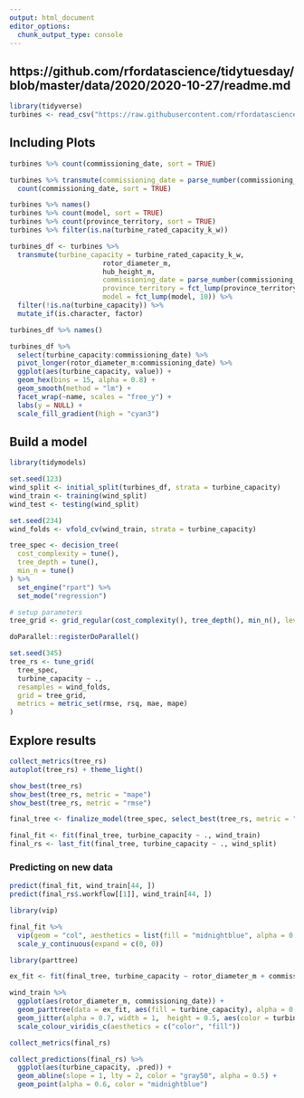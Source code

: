 ```yaml
---
output: html_document
editor_options: 
  chunk_output_type: console
---
```

## https://github.com/rfordatascience/tidytuesday/blob/master/data/2020/2020-10-27/readme.md
```r
library(tidyverse)
turbines <- read_csv("https://raw.githubusercontent.com/rfordatascience/tidytuesday/master/data/2020/2020-10-27/wind-turbine.csv")
```
## Including Plots
```r
turbines %>% count(commissioning_date, sort = TRUE)

turbines %>% transmute(commissioning_date = parse_number(commissioning_date)) %>% 
  count(commissioning_date, sort = TRUE)

turbines %>% names()
turbines %>% count(model, sort = TRUE)
turbines %>% count(province_territory, sort = TRUE)
turbines %>% filter(is.na(turbine_rated_capacity_k_w))
```

```r
turbines_df <- turbines %>% 
  transmute(turbine_capacity = turbine_rated_capacity_k_w,
                       rotor_diameter_m,
                       hub_height_m,
                       commissioning_date = parse_number(commissioning_date),
                       province_territory = fct_lump(province_territory, 8),
                       model = fct_lump(model, 10)) %>% 
  filter(!is.na(turbine_capacity)) %>% 
  mutate_if(is.character, factor)

turbines_df %>% names()
```

```r
turbines_df %>% 
  select(turbine_capacity:commissioning_date) %>% 
  pivot_longer(rotor_diameter_m:commissioning_date) %>% 
  ggplot(aes(turbine_capacity, value)) +
  geom_hex(bins = 15, alpha = 0.8) +
  geom_smooth(method = "lm") +
  facet_wrap(~name, scales = "free_y") +
  labs(y = NULL) +
  scale_fill_gradient(high = "cyan3")
```
## Build a model
```r
library(tidymodels)

set.seed(123)
wind_split <- initial_split(turbines_df, strata = turbine_capacity)
wind_train <- training(wind_split)
wind_test <- testing(wind_split)

set.seed(234)
wind_folds <- vfold_cv(wind_train, strata = turbine_capacity)
```

```r
tree_spec <- decision_tree(
  cost_complexity = tune(),
  tree_depth = tune(),
  min_n = tune()
) %>% 
  set_engine("rpart") %>% 
  set_mode("regression")

# setup parameters
tree_grid <- grid_regular(cost_complexity(), tree_depth(), min_n(), levels = 4)
```

```r
doParallel::registerDoParallel()

set.seed(345)
tree_rs <- tune_grid(
  tree_spec,
  turbine_capacity ~ .,
  resamples = wind_folds,
  grid = tree_grid,
  metrics = metric_set(rmse, rsq, mae, mape)
)
```
## Explore results
```r
collect_metrics(tree_rs)
autoplot(tree_rs) + theme_light()
```

```r
show_best(tree_rs)
show_best(tree_rs, metric = "mape")
show_best(tree_rs, metric = "rmse")
```

```r
final_tree <- finalize_model(tree_spec, select_best(tree_rs, metric = "rmse"))
```

```r
final_fit <- fit(final_tree, turbine_capacity ~ ., wind_train)
final_rs <- last_fit(final_tree, turbine_capacity ~ ., wind_split)
```
### Predicting on new data
```r
predict(final_fit, wind_train[44, ])
predict(final_rs$.workflow[[1]], wind_train[44, ])
```

```r
library(vip)

final_fit %>% 
  vip(geom = "col", aesthetics = list(fill = "midnightblue", alpha = 0.8)) +
  scale_y_continuous(expand = c(0, 0))
```

```r
library(parttree)

ex_fit <- fit(final_tree, turbine_capacity ~ rotor_diameter_m + commissioning_date, wind_train)

wind_train %>% 
  ggplot(aes(rotor_diameter_m, commissioning_date)) +
  geom_parttree(data = ex_fit, aes(fill = turbine_capacity), alpha = 0.3) +
  geom_jitter(alpha = 0.7, width = 1,  height = 0.5, aes(color = turbine_capacity)) +
  scale_colour_viridis_c(aesthetics = c("color", "fill"))
```

```r
collect_metrics(final_rs)

collect_predictions(final_rs) %>% 
  ggplot(aes(turbine_capacity, .pred)) +
  geom_abline(slope = 1, lty = 2, color = "gray50", alpha = 0.5) +
  geom_point(alpha = 0.6, color = "midnightblue")
```












